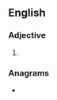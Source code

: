 ==English==

===Adjective===
{{head|en|superlative adjective}}

# {{en-superlative of|dense}}

===Anagrams===
* {{anagrams|en|a=deensst|sendest}}